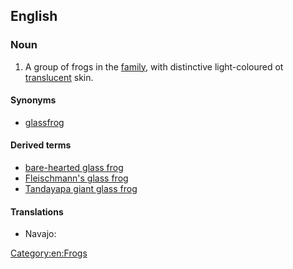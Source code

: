 ==English==
{{wikipedia}}

===Noun===
{{en-noun|head=[[glass]] [[frog]]}}

# A group of frogs in the ''{{taxlink|Centrolenidae|family}}'' [[family]], with distinctive light-coloured ot [[translucent]] skin.

====Synonyms====
* [[glassfrog]]

====Derived terms====
* [[bare-hearted glass frog]]
* [[Fleischmann's glass frog]]
* [[Tandayapa giant glass frog]]

====Translations====
{{trans-top|frog}}
* Navajo: {{tø|nv|chʼał niłtólí}}
{{trans-mid}}
{{trans-bottom}}

[[Category:en:Frogs]]